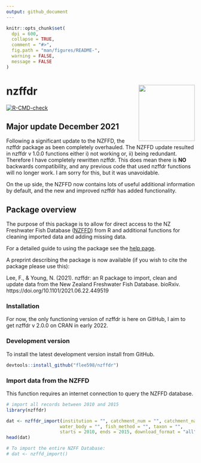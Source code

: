 ```yaml
---
output: github_document
---
```


```r
knitr::opts_chunk$set(
  dpi = 600,
  collapse = TRUE,
  comment = "#>",
  fig.path = "man/figures/README-",
  warning = FALSE,
  message = FALSE 
)
```

# nzffdr <img src='man/figures/nzffdr_hex.svg' align="right" height="150" /></a>


<!-- badges: start -->
[![R-CMD-check](https://github.com/flee598/nzffdr/workflows/R-CMD-check/badge.svg)](https://github.com/flee598/nzffdr/actions)
<!-- badges: end -->


## Major update December 2021
Following a significant update to the NZFFD, the nzffdr package as been completely overhauled. The NZFFD update resulted in nzffdr v 1.0.0 functions either i) not working or, ii) being redundant. Therefore I have completely rewritten nzffdr. This does mean there is **NO** backwards compatibility, and any previous code that used nzffdr functions will no longer work. I am sorry for this, but it was unavoidable. 

On the up side, the NZFFD now contains lots of useful additional information by default, and the new and improved nzffdr has added functionality.

## Package overview

The purpose of this package is to allow for direct access to the NZ Freshwater Fish Database ([NZFFD](https://nzffdms.niwa.co.nz/search)) from R and additional functions for cleaning imported data and adding missing data. 

For a detailed guide to using the package see the [help page](https://flee598.github.io/nzffdr/).

A preprint describing the package is now available (if you wish to cite the package please use this):

Lee, F., & Young, N. (2021). nzffdr: an R package to import, clean and update data from the New Zealand Freshwater Fish Database. bioRxiv. https://doi.org/10.1101/2021.06.22.449519

### Installation
For now, the only functioning version of nzffdr is here on GitHub, I aim to get nzffdr v 2.0.0 on CRAN in early 2022.

### Development version
To install the latest development version install from GitHub.
```r
devtools::install_github("flee598/nzffdr")
```

### Import data from the NZFFD 

This function requires an internet connection to query the NZFFD database. 

```r
# import all records between 2010 and 2015
library(nzffdr)

dat <- nzffdr_import(institution = "", catchment_num = "", catchment_name = "",
                    water_body = "", fish_method = "", taxon = "", 
                    starts = 2010, ends = 2015, download_format = "all")
head(dat)

# To import the entire NZFF Database:
# dat <- nzffd_import()
```